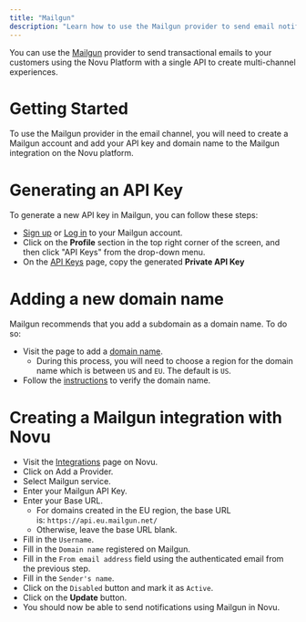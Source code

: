 ```yaml
---
title: "Mailgun"
description: "Learn how to use the Mailgun provider to send email notifications using Novu"
---
```


You can use the [Mailgun](https://mailgun.com/) provider to send transactional emails to your customers using the Novu Platform with a single API to create multi-channel experiences.

# Getting Started

To use the Mailgun provider in the email channel, you will need to create a Mailgun account and add your API key and domain name to the Mailgun integration on the Novu platform.

# Generating an API Key

To generate a new API key in Mailgun, you can follow these steps:

- [Sign up](https://signup.mailgun.com/new/signup) or [Log in](https://login.mailgun.com/login/) to your Mailgun account.
- Click on the **Profile** section in the top right corner of the screen, and then click "API Keys" from the drop-down menu.
- On the [API Keys](https://app.mailgun.com/app/account/security/api_keys) page, copy the generated **Private API Key**

# Adding a new domain name

Mailgun recommends that you add a subdomain as a domain name. To do so:

- Visit the page to add a [domain name](https://app.mailgun.com/app/sending/domains/new).
  - During this process, you will need to choose a region for the domain name which is between `US` and `EU`. The default is `US`.
- Follow the [instructions](https://documentation.mailgun.com/en/latest/user_manual.html#verifying-your-domain-1) to verify the domain name.

# Creating a Mailgun integration with Novu

- Visit the [Integrations](https://web.novu.co/integrations?utm_campaign=docs-mailgun) page on Novu.
- Click on Add a Provider.
- Select Mailgun service.
- Enter your Mailgun API Key.
- Enter your Base URL.
  - For domains created in the EU region, the base URL is: `https://api.eu.mailgun.net/`
  - Otherwise, leave the base URL blank.
- Fill in the `Username`.
- Fill in the `Domain name` registered on Mailgun.
- Fill in the `From email address` field using the authenticated email from the previous step.
- Fill in the `Sender's name`.
- Click on the `Disabled` button and mark it as `Active`.
- Click on the **Update** button.
- You should now be able to send notifications using Mailgun in Novu.
